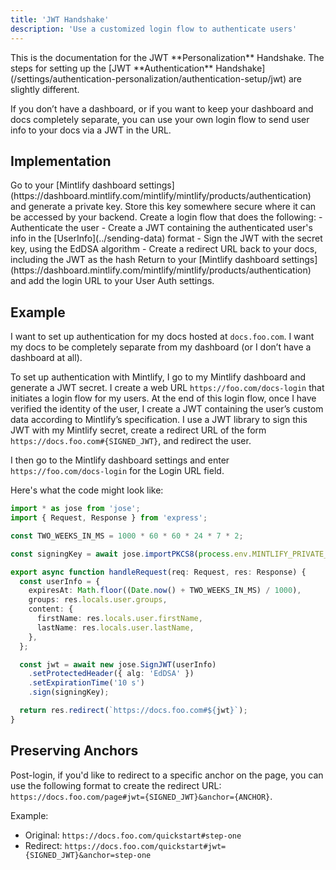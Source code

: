 ```yaml
---
title: 'JWT Handshake'
description: 'Use a customized login flow to authenticate users'
---
```


<Info>
  This is the documentation for the JWT **Personalization** Handshake. The steps for setting up the [JWT **Authentication** Handshake](/settings/authentication-personalization/authentication-setup/jwt) are slightly different.
</Info>


If you don’t have a dashboard, or if you want to keep your dashboard and docs completely separate, you can use your own login flow to send user info to your docs via a JWT in the URL.

## Implementation

<Steps>
  <Step title="Generate a private key">
    Go to your [Mintlify dashboard settings](https://dashboard.mintlify.com/mintlify/mintlify/products/authentication) and generate a private key. Store this key somewhere secure where it can be accessed by your backend.
  </Step>
  <Step title="Create a login flow">
    Create a login flow that does the following:
    - Authenticate the user
    - Create a JWT containing the authenticated user's info in the [UserInfo](../sending-data) format
    - Sign the JWT with the secret key, using the EdDSA algorithm
    - Create a redirect URL back to your docs, including the JWT as the hash
  </Step>
  <Step title="Configure your User Auth settings">
    Return to your [Mintlify dashboard settings](https://dashboard.mintlify.com/mintlify/mintlify/products/authentication) and add the login URL to your User Auth settings.
  </Step>
</Steps>

## Example

I want to set up authentication for my docs hosted at `docs.foo.com`. I want my docs
to be completely separate from my dashboard (or I don’t have a dashboard at all).

To set up authentication with Mintlify, I go to my Mintlify dashboard and generate a
JWT secret. I create a web URL `https://foo.com/docs-login` that initiates a login flow
for my users. At the end of this login flow, once I have verified the identity of the user,
I create a JWT containing the user’s custom data according to Mintlify’s specification.
I use a JWT library to sign this JWT with my Mintlify secret, create a redirect URL of the
form `https://docs.foo.com#{SIGNED_JWT}`, and redirect the user.

I then go to the Mintlify dashboard settings and enter `https://foo.com/docs-login` for the
Login URL field.

Here's what the code might look like:

```ts
import * as jose from 'jose';
import { Request, Response } from 'express';

const TWO_WEEKS_IN_MS = 1000 * 60 * 60 * 24 * 7 * 2;

const signingKey = await jose.importPKCS8(process.env.MINTLIFY_PRIVATE_KEY, 'EdDSA');

export async function handleRequest(req: Request, res: Response) {
  const userInfo = {
    expiresAt: Math.floor((Date.now() + TWO_WEEKS_IN_MS) / 1000),
    groups: res.locals.user.groups,
    content: {
      firstName: res.locals.user.firstName,
      lastName: res.locals.user.lastName,
    },
  };

  const jwt = await new jose.SignJWT(userInfo)
    .setProtectedHeader({ alg: 'EdDSA' })
    .setExpirationTime('10 s')
    .sign(signingKey);

  return res.redirect(`https://docs.foo.com#${jwt}`);
}

```

## Preserving Anchors

Post-login, if you'd like to redirect to a specific anchor on the page, you can use the following format to create the redirect URL: `https://docs.foo.com/page#jwt={SIGNED_JWT}&anchor={ANCHOR}`.

Example:

- Original: `https://docs.foo.com/quickstart#step-one`
- Redirect: `https://docs.foo.com/quickstart#jwt={SIGNED_JWT}&anchor=step-one`
